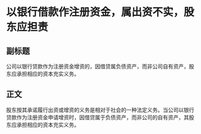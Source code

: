# 以银行借款作注册资金，属出资不实，股东应担责
## 副标题
公司以银行贷款作为注册资金增资的，因借贷属负债资产，而非公司自有资产，股东应承担相应的资本充实义务。
## 正文
股东按其承诺履行出资或增资的义务是相对于社会的一种法定义务。当公司以银行贷款作为注册资金申请增资时，因借贷属于负债资产，而非公司的自有资产，其股东应承担相应的资本充实义务。